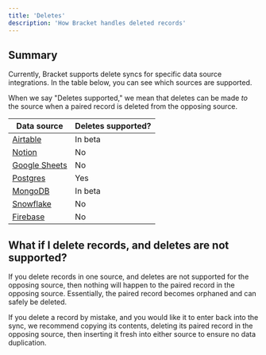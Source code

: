 ```yaml
---
title: 'Deletes'
description: 'How Bracket handles deleted records'
---
```


## Summary

Currently, Bracket supports delete syncs for specific data source integrations. In the table below, you can see which sources are supported.

<Note>When we say "Deletes supported," we mean that deletes can be made _to_ the source when a paired record is deleted from the opposing source.</Note>


| Data source                                  | Deletes supported?                                                                                                                  |
| --------------------------------      | --------------------------------------------------------------------------------------------------------------------------------- |
| [Airtable](/connecting/airtable_connecting)      | In beta                                                                                              |
| [Notion](/connecting/notion_connecting)          | No                                                                 |
| [Google Sheets](/connecting/gsheets_connecting)  | No                                                                     |
| [Postgres](/connecting/postgres_connecting)      | Yes                                                                                                             |
| [MongoDB](/database/mongodb_connecting)          | In beta      |
| [Snowflake](/database/snowflake_connecting)      | No                                                            |
| [Firebase](/database/firebase_connecting)      | No                                                            |


## What if I delete records, and deletes are not supported?

If you delete records in one source, and deletes are not supported for the opposing source, then nothing will happen to the paired record in the opposing source. Essentially, the paired record becomes orphaned and can safely be deleted. 

<Tip>If you delete a record by mistake, and you would like it to enter back into the sync, we recommend copying its contents, deleting its paired record in the opposing source, then inserting it fresh into either source to ensure no data duplication.</Tip>
